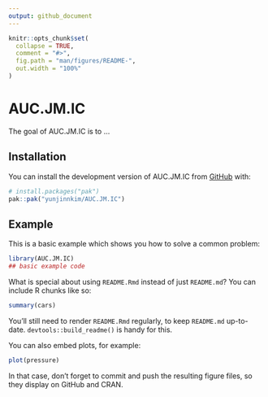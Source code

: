 ```yaml
---
output: github_document
---
```


<!-- README.md is generated from README.Rmd. Please edit that file -->

```r
knitr::opts_chunk$set(
  collapse = TRUE,
  comment = "#>",
  fig.path = "man/figures/README-",
  out.width = "100%"
)
```

# AUC.JM.IC

<!-- badges: start -->
<!-- badges: end -->

The goal of AUC.JM.IC is to ...

## Installation

You can install the development version of AUC.JM.IC from [GitHub](https://github.com/) with:

``` r
# install.packages("pak")
pak::pak("yunjinnkim/AUC.JM.IC")
```

## Example

This is a basic example which shows you how to solve a common problem:

```r
library(AUC.JM.IC)
## basic example code
```

What is special about using `README.Rmd` instead of just `README.md`? You can include R chunks like so:

```r
summary(cars)
```

You'll still need to render `README.Rmd` regularly, to keep `README.md` up-to-date. `devtools::build_readme()` is handy for this.

You can also embed plots, for example:

```r
plot(pressure)
```

In that case, don't forget to commit and push the resulting figure files, so they display on GitHub and CRAN.
